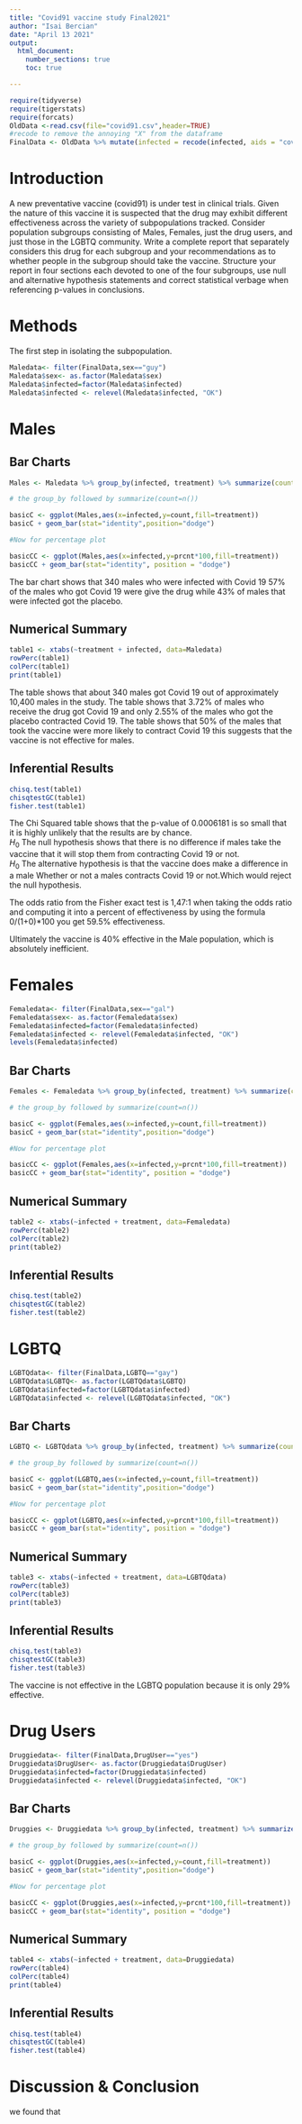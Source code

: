 ```yaml
---
title: "Covid91 vaccine study Final2021"
author: "Isai Bercian"
date: "April 13 2021"
output: 
  html_document:
    number_sections: true
    toc: true

---
```


```r
require(tidyverse)
require(tigerstats)
require(forcats)
OldData <-read.csv(file="covid91.csv",header=TRUE)
#recode to remove the annoying "X" from the dataframe
FinalData <- OldData %>% mutate(infected = recode(infected, aids = "covid", none = "OK" )) %>% select(-one_of("X"))
```

# Introduction

A new  preventative vaccine (covid91) is under test in clinical trials. Given the nature of this vaccine it is suspected that the drug may exhibit different effectiveness across the variety of subpopulations tracked. Consider population subgroups consisting of Males, Females, just the drug users, and just those in the LGBTQ community. Write a complete report that separately considers this drug for each subgroup and your recommendations as to whether people in the subgroup should take the vaccine. Structure your report in four sections each devoted to one of the four subgroups, use null and alternative hypothesis statements and correct statistical verbage when referencing p-values in conclusions.

# Methods

The first step in isolating the subpopulation.

```r
Maledata<- filter(FinalData,sex=="guy")
Maledata$sex<- as.factor(Maledata$sex)
Maledata$infected=factor(Maledata$infected)
Maledata$infected <- relevel(Maledata$infected, "OK")
```

# Males

## Bar Charts

```r

Males <- Maledata %>% group_by(infected, treatment) %>% summarize(count=n()) %>% mutate(prcnt=count/sum(count))

# the group_by followed by summarize(count=n())

basicC <- ggplot(Males,aes(x=infected,y=count,fill=treatment))
basicC + geom_bar(stat="identity",position="dodge")

#Now for percentage plot

basicCC <- ggplot(Males,aes(x=infected,y=prcnt*100,fill=treatment)) 
basicCC + geom_bar(stat="identity", position = "dodge")
```

The bar chart shows that 340 males who were infected with Covid 19 57% of the males who got Covid 19 were give the drug while 43% of males that were infected got the placebo.

## Numerical Summary

```r
table1 <- xtabs(~treatment + infected, data=Maledata)
rowPerc(table1)
colPerc(table1)
print(table1)
```

The table shows that about 340 males got Covid 19 out of approximately 10,400 males in the study. The table shows that 3.72% of males who receive the drug got Covid 19 and only 2.55% of the males who got the placebo contracted Covid 19. The table shows that 50% of the males that took the vaccine were more likely to contract Covid 19 this suggests that the vaccine is not effective for males.

## Inferential Results

```r
chisq.test(table1)
chisqtestGC(table1)
fisher.test(table1)
```

The Chi Squared table shows that the p-value of 0.0006181 is so small that it is highly unlikely that the results are by chance.  
$H_0$ The null hypothesis shows that there is no difference if males take the vaccine that it will stop them from contracting Covid 19 or not.  
$H_0$ The alternative hypothesis is that the vaccine does make a difference in a male Whether or not a males contracts Covid 19 or not.Which would reject the null hypothesis.

The odds ratio from the Fisher exact test is 1,47:1 when taking the odds ratio and computing it into a percent of effectiveness by using the formula 0/(1+0)*100 you get 59.5% effectiveness. 

Ultimately the vaccine is 40% effective in the Male population, which is absolutely inefficient.

# Females

```r
Femaledata<- filter(FinalData,sex=="gal")
Femaledata$sex<- as.factor(Femaledata$sex)
Femaledata$infected=factor(Femaledata$infected)
Femaledata$infected <- relevel(Femaledata$infected, "OK")
levels(Femaledata$infected)
```

## Bar Charts

```r

Females <- Femaledata %>% group_by(infected, treatment) %>% summarize(count=n()) %>% mutate(prcnt=count/sum(count))

# the group_by followed by summarize(count=n())

basicC <- ggplot(Females,aes(x=infected,y=count,fill=treatment))
basicC + geom_bar(stat="identity",position="dodge")

#Now for percentage plot

basicCC <- ggplot(Females,aes(x=infected,y=prcnt*100,fill=treatment)) 
basicCC + geom_bar(stat="identity", position = "dodge")
```

## Numerical Summary

```r
table2 <- xtabs(~infected + treatment, data=Femaledata)
rowPerc(table2)
colPerc(table2)
print(table2)
```

## Inferential Results

```r
chisq.test(table2)
chisqtestGC(table2)
fisher.test(table2)
```



# LGBTQ


```r
LGBTQdata<- filter(FinalData,LGBTQ=="gay")
LGBTQdata$LGBTQ<- as.factor(LGBTQdata$LGBTQ)
LGBTQdata$infected=factor(LGBTQdata$infected)
LGBTQdata$infected <- relevel(LGBTQdata$infected, "OK")
```

## Bar Charts

```r

LGBTQ <- LGBTQdata %>% group_by(infected, treatment) %>% summarize(count=n()) %>% mutate(prcnt=count/sum(count))

# the group_by followed by summarize(count=n())

basicC <- ggplot(LGBTQ,aes(x=infected,y=count,fill=treatment))
basicC + geom_bar(stat="identity",position="dodge")

#Now for percentage plot

basicCC <- ggplot(LGBTQ,aes(x=infected,y=prcnt*100,fill=treatment)) 
basicCC + geom_bar(stat="identity", position = "dodge")
```

## Numerical Summary

```r
table3 <- xtabs(~infected + treatment, data=LGBTQdata)
rowPerc(table3)
colPerc(table3)
print(table3)
```

## Inferential Results

```r
chisq.test(table3)
chisqtestGC(table3)
fisher.test(table3)
```

The vaccine is not effective in the LGBTQ population because it is only 29% effective. 

# Drug Users


```r
Druggiedata<- filter(FinalData,DrugUser=="yes")
Druggiedata$DrugUser<- as.factor(Druggiedata$DrugUser)
Druggiedata$infected=factor(Druggiedata$infected)
Druggiedata$infected <- relevel(Druggiedata$infected, "OK")
```

## Bar Charts

```r

Druggies <- Druggiedata %>% group_by(infected, treatment) %>% summarize(count=n()) %>% mutate(prcnt=count/sum(count))

# the group_by followed by summarize(count=n())

basicC <- ggplot(Druggies,aes(x=infected,y=count,fill=treatment))
basicC + geom_bar(stat="identity",position="dodge")

#Now for percentage plot

basicCC <- ggplot(Druggies,aes(x=infected,y=prcnt*100,fill=treatment)) 
basicCC + geom_bar(stat="identity", position = "dodge")
```

## Numerical Summary

```r
table4 <- xtabs(~infected + treatment, data=Druggiedata)
rowPerc(table4)
colPerc(table4)
print(table4)
```

## Inferential Results

```r
chisq.test(table4)
chisqtestGC(table4)
fisher.test(table4)
```

# Discussion & Conclusion

we found that 





